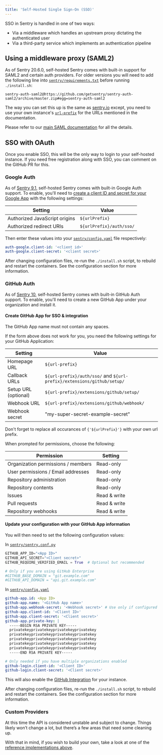 ```yaml
---
title: 'Self-Hosted Single Sign-On (SSO)'
---
```


SSO in Sentry is handled in one of two ways:

- Via a middleware which handles an upstream proxy dictating the authenticated user
- Via a third-party service which implements an authentication pipeline


## Using a middleware proxy (SAML2)

As of Sentry 20.6.0, self-hosted Sentry comes with built-in support for SAML2 and certain auth providers. For older versions you will need to add the following line into [`sentry/requirements.txt`](https://github.com/getsentry/self-hosted/blob/10.0.1/sentry/requirements.example.txt) before running `./install.sh`:

```
sentry-auth-saml2@https://github.com/getsentry/sentry-auth-saml2/archive/master.zip#egg=sentry-auth-saml2
```

 The way you can set this up is the same as [sentry.io](https://sentry.io) except, you need to use your own instance's [`url-prefix`](https://develop.sentry.dev/config/#general) for the URLs mentioned in the documentation.

Please refer to our [main SAML documentation](https://docs.sentry.io/accounts/sso/#saml2-identity-provider) for all the details.

## SSO with OAuth

<Alert title="Note" level="info">
    Once you enable SSO, this will be the only way to login to your self-hosted instance. If you need free registration along with SSO, you can comment on the <Link to="https://github.com/getsentry/sentry/pull/16247">GitHub PR</Link> for this.
</Alert>

### Google Auth

As of [Sentry 9.1](https://github.com/getsentry/self-hosted/releases/tag/9.1.2), self-hosted Sentry comes with built-in Google Auth support. To enable, you'll need to [create a client ID and secret for your Google App](https://developers.google.com/identity/sign-in/web/server-side-flow#step_1_create_a_client_id_and_client_secret) with the following settings:

| Setting                         | Value                                     |
| ------------------------------- | ----------------------------------------- |
| Authorized JavaScript origins   | `${urlPrefix}`                            |
| Authorized redirect URIs        | `${urlPrefix}/auth/sso/`                  |

Then enter these values into your [`sentry/config.yaml`](https://github.com/getsentry/self-hosted/blob/master/sentry/config.example.yml) file respectively:

```yaml
auth-google.client-id: '<client id>'
auth-google.client-secret: '<client secret>'
```

<Alert title="Note" level="info">
    After changing configuration files, re-run the <code>./install.sh</code> script, to rebuild and restart the containers. See the <Link to="/self-hosted/#configuration">configuration section</Link> for more information.
</Alert>

### GitHub Auth

As of [Sentry 10](https://github.com/getsentry/self-hosted/releases/tag/10.0.1), self-hosted Sentry comes with built-in GitHub Auth support. To enable, you'll need to create a new GitHub App under your organization and install it.

#### Create GitHub App for SSO & integration

<Alert level="warning">
  The GitHub App name must not contain any spaces.
</Alert>

<CreateGitHubAppForm url="https://github.com/organizations/:org/settings/apps/new?name=:org-Sentry-Integration&public=false&members=read&emails=read&administration=read&contents=read&issues=write&pull_requests=write&repository_hooks=write&url=:url-prefix&callback_url=:url-prefix%2Fauth%2Fsso%2F&setup_url=:url-prefix%2Fextensions%2Fgithub%2Fsetup%2F&webhook_url=:url-prefix%2Fextensions%2Fgithub%2Fwebhook%2F&events[]=push&events[]=pull_request&webhook_active=true" defaultOrg="your-organization" defaultUrlPrefix="https://your-sentry-url-prefix.com" />


If the form above does not work for you, you need the following settings for your GitHub Application:


| Setting                         | Value                                                                   |
| ------------------------------- | ----------------------------------------------------------------------- |
| Homepage URL                    | `${url-prefix}`                                                         |
| Callback URLs                   | `${url-prefix}/auth/sso/` and  `${url-prefix}/extensions/github/setup/` |
| Setup URL (optional)            | `${url-prefix}/extensions/github/setup/`                                |
| Webhook URL                     | `${url-prefix}/extensions/github/webhook/`                              |
| Webhook secret                  | "my-super-secret-example-secret"                                        |

<Alert level="warning">
  Don't forget to replace all occurances of <code>{'${urlPrefix}'}</code> with your own url prefix.
</Alert>

When prompted for permissions, choose the following:

| Permission                         | Setting      |
| -----------------------------------| ------------ |
| Organization permissions / members | Read-only    |
| User permissions / Email addresses | Read-only    |
| Repository administration          | Read-only    |
| Repository contents                | Read-only    |
| Issues                             | Read & write |
| Pull requests                      | Read & write |
| Repository webhooks                | Read & write |


#### Update your configuration with your GitHub App information

You will then need to set the following configuration values:

In [`sentry/sentry.conf.py`](https://github.com/getsentry/self-hosted/blob/master/sentry/sentry.conf.example.py)

```python
GITHUB_APP_ID="<App ID>"
GITHUB_API_SECRET="<Client secret>"
GITHUB_REQUIRE_VERIFIED_EMAIL = True  # Optional but recommended

# Only if you are using GitHub Enterprise
#GITHUB_BASE_DOMAIN = "git.example.com"
#GITHUB_API_DOMAIN = "api.git.example.com"
```
In [`sentry/config.yaml`](https://github.com/getsentry/self-hosted/blob/master/sentry/config.example.yml)

```yaml
github-app.id: <App ID>
github-app.name: '<GitHub App name>'
github-app.webhook-secret: '<Webhook secret>' # Use only if configured in GitHub
github-app.client-id: '<Client ID>'
github-app.client-secret: '<Client secret>'
github-app.private-key: |
  -----BEGIN RSA PRIVATE KEY-----
  privatekeyprivatekeyprivatekeyprivatekey
  privatekeyprivatekeyprivatekeyprivatekey
  privatekeyprivatekeyprivatekeyprivatekey
  privatekeyprivatekeyprivatekeyprivatekey
  privatekeyprivatekeyprivatekeyprivatekey
  -----END RSA PRIVATE KEY-----

# Only needed if you have multiple organizations enabled
github-login.client-id: '<Client ID>'
github-login.client-secret: '<Client secret>'
```

This will also enable the [GitHub Integration](/integrations/github/) for your instance.

<Alert title="Note" level="info">
    After changing configuration files, re-run the <code>./install.sh</code> script, to rebuild and restart the containers. See the <Link to="/self-hosted/#configuration">configuration section</Link> for more information.
</Alert>

### Custom Providers

At this time the API is considered unstable and subject to change. Things likely won’t change a lot, but there’s a few areas that need some cleaning up.

With that in mind, if you wish to build your own, take a look at one of the [reference implementations above](https://github.com/getsentry/sentry/tree/master/src/sentry/auth/providers).
